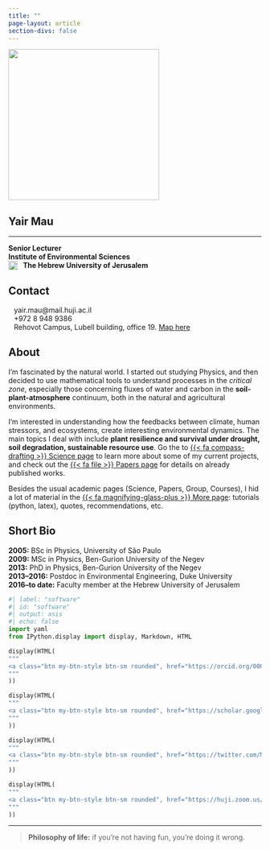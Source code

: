 ```yaml
---
title: ""
page-layout: article
section-divs: false
---
```


<!-- {{< fa thumbs-up >}}  -->

<!-- trick from here
https://stackoverflow.com/questions/18032220/how-to-change-source-of-img-tag-on-hover -->
::: {layout="[20,30]" layout-valign="center"}

:::: image_here
<!-- <img src="archive/images/group/yair2022_primitive.png" 
    onmouseover="this.src='archive/images/group/yair2022.png'"
    onmouseout="this.src='archive/images/group/yair2022_primitive.png'"
    border="0" alt="" width="300px" class="rounded-circle"/> -->
<!-- <img src="archive/images/group/150.png"
    border="0" alt="" width="300px" class="rounded-circle"/> -->
<img src="archive/images/group/6.png"
    border="0" alt="" width="300px"/>
::::

:::: name_here
# Yair Mau

----

<span class="iconify" data-icon="bi:person-circle"></span> **Senior Lecturer**  
<span class="iconify" data-icon="icomoon-free:leaf" data-rotate="270deg"></span> **Institute of Environmental Sciences**  
 <img class="invert" src="archive/images/huji-gray-transparent.png" width="18" style='vertical-align:top;' align="left"> &nbsp; **The Hebrew University of Jerusalem**
::::

:::

## Contact
<i class="fas fa-envelope fa-fw fa-lg svv" aria-hidden="true"></i> <span>&ensp;</span> yair.mau@mail.huji.ac.il   
<i class="fa-solid fa-phone fa-fw fa-lg svv"></i>
<span>&ensp;</span> +972 8 948 9386  
<i class="fas fa-map-marked-alt fa-fw fa-lg svv"></i> <span>&ensp;</span> Rehovot Campus, Lubell building, office 19. <a href="https://goo.gl/maps/DM62y5VXAxJ2" target="_blank">Map here</a>

## About

I'm fascinated by the natural world.
I started out studying Physics, and then decided to use mathematical tools to understand processes in the *critical zone*, especially those concerning fluxes of water and carbon in the **soil-plant-atmosphere** continuum, both in the natural and agricultural environments.

I'm interested in understanding how the feedbacks between climate, human stressors, and ecosystems, create interesting environmental dynamics.
The main topics I deal with include **plant resilience and survival under drought, soil degradation, sustainable resource use**.
Go the to [{{< fa compass-drafting >}} Science page](/science.html) to learn more about some of my current projects, and check out the [{{< fa file >}} Papers page](/papers.html) for details on already published works.

Besides the usual academic pages (Science, Papers, Group, Courses), I hid a lot of material in the [{{< fa magnifying-glass-plus >}} More page](/more): tutorials (python, latex), quotes, recommendations, etc.

## Short Bio
**2005:** BSc in Physics, University of São Paulo  
**2009:** MSc in Physics, Ben-Gurion University of the Negev  
**2013:** PhD in Physics, Ben-Gurion University of the Negev  
**2013--2016:** Postdoc in Environmental Engineering, Duke University  
**2016--to date:** Faculty member at the Hebrew University of Jerusalem

```python
#| label: "software"
#| id: "software"
#| output: asis
#| echo: false
import yaml
from IPython.display import display, Markdown, HTML

display(HTML(
"""
<a class="btn my-btn-style btn-sm rounded", href="https://orcid.org/0000-0001-6987-7597" target="_blank">ORCID</a>
"""
))

display(HTML(
"""
<a class="btn my-btn-style btn-sm rounded", href="https://scholar.google.com/citations?user=kiKmEQMAAAAJ&hl=en&oi=ao" target="_blank">Scholar</a>
"""
))

display(HTML(
"""
<a class="btn my-btn-style btn-sm rounded", href="https://twitter.com/MauYair" target="_blank">Twitter</a>
"""
))

display(HTML(
"""
<a class="btn my-btn-style btn-sm rounded", href="https://huji.zoom.us/my/yairmau" target="_blank">Zoom</a>
"""
))
```

---

> **Philosophy of life:** if you're not having fun, you're doing it wrong.
